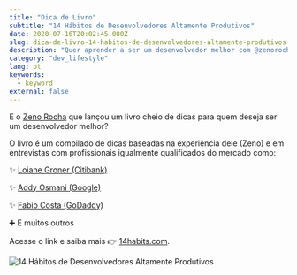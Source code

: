 ```yaml
---
title: "Dica de Livro"
subtitle: "14 Hábitos de Desenvolvedores Altamente Produtivos"
date: 2020-07-16T20:02:45.080Z
slug: dica-de-livro-14-habitos-de-desenvolvedores-altamente-produtivos
description: "Quer aprender a ser um desenvolvedor melhor com @zenorocha e várias outras referências do mercado? Confira este drop e saiba como."
category: "dev_lifestyle"
lang: pt
keywords:
  - keyword
external: false
---
```



<Drop>

E o [Zeno Rocha](https://twitter.com/zenorocha) que lançou um livro cheio de dicas para quem deseja ser um desenvolvedor melhor?

O livro é um compilado de dicas baseadas na experiência dele (Zeno) e em entrevistas com profissionais igualmente qualificados do mercado como:

✨ [Loiane Groner (Citibank)](https://twitter.com/loiane)

✨ [Addy Osmani (Google)](https://twitter.com/addyosmani)

✨ [Fabio Costa (GoDaddy)](https://twitter.com/fabiomiranda)

➕ E muitos outros

Acesse o link e saiba mais 👉 [14habits.com](https://14habits.com/br).

![14 Hábitos de Desenvolvedores Altamente Produtivos](https://user-images.githubusercontent.com/1680157/87606668-f0e18f00-c6d1-11ea-810b-ad23fd3338ec.png)

</Drop>
